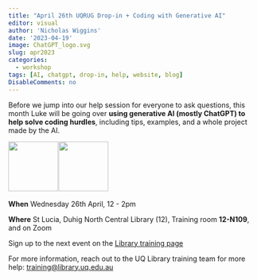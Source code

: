 ```yaml
---
title: "April 26th UQRUG Drop-in + Coding with Generative AI"
editor: visual
author: 'Nicholas Wiggins'
date: '2023-04-19'
image: ChatGPT_logo.svg
slug: apr2023
categories:
  - workshop
tags: [AI, chatgpt, drop-in, help, website, blog]
DisableComments: no
---
```


Before we jump into our help session for everyone to ask questions, this month Luke will be going over **using generative AI (mostly ChatGPT) to help solve coding hurdles**, including tips, examples, and a whole project made by the AI.

<p float="left">

<img src="https://uqrug.netlify.app/uqrug.png" height="100" style="margin-right:-0.2em;"/> <img src="ChatGPT_logo.svg" height="100" style="margin-right:-0.2em;"/>

</p>

**When** Wednesday 26th April, 12 - 2pm

**Where** St Lucia, Duhig North Central Library (12), Training room **12-N109**, and on Zoom

Sign up to the next event on the [Library training page](https://studenthub.uq.edu.au/students/events/detail/4482277)

For more information, reach out to the UQ Library training team for more help: <a href="javascript:void(0);" onclick="copyEvent('copy')" id="copy" title="Click to copy email address">training\@library.uq.edu.au</a>
